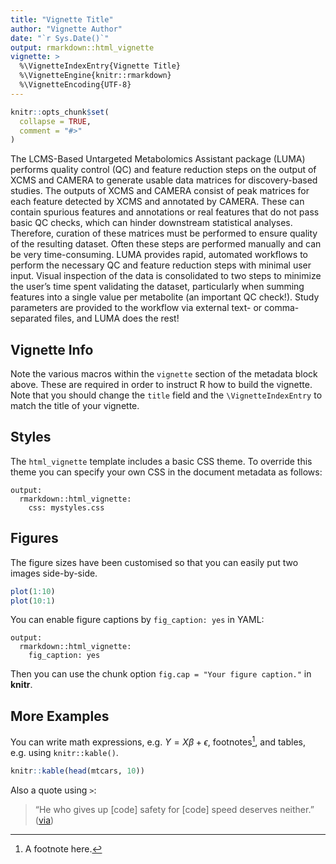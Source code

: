 ```yaml
---
title: "Vignette Title"
author: "Vignette Author"
date: "`r Sys.Date()`"
output: rmarkdown::html_vignette
vignette: >
  %\VignetteIndexEntry{Vignette Title}
  %\VignetteEngine{knitr::rmarkdown}
  %\VignetteEncoding{UTF-8}
---
```


```r
knitr::opts_chunk$set(
  collapse = TRUE,
  comment = "#>"
)
```

The LCMS-Based Untargeted Metabolomics Assistant package (LUMA) performs quality control (QC) and feature reduction steps on the output of XCMS and CAMERA to generate usable data matrices for discovery-based studies.
    The outputs of XCMS and CAMERA consist of peak matrices for each feature detected by XCMS and annotated by CAMERA.  These can contain spurious features and annotations or real features that do not pass basic QC checks, which can hinder downstream statistical analyses.  Therefore, curation of these matrices must be performed to ensure quality of the resulting dataset. Often these steps are performed manually and can be very time-consuming.
    LUMA provides rapid, automated workflows to perform the necessary QC and feature reduction steps with minimal user input. Visual inspection of the data is consolidated to two steps to minimize the user's time spent validating the dataset, particularly when summing features into a single value per metabolite (an important QC check!). Study parameters are provided to the workflow via external text- or comma-separated files, and LUMA does the rest!

## Vignette Info

Note the various macros within the `vignette` section of the metadata block above. These are required in order to instruct R how to build the vignette. Note that you should change the `title` field and the `\VignetteIndexEntry` to match the title of your vignette.

## Styles

The `html_vignette` template includes a basic CSS theme. To override this theme you can specify your own CSS in the document metadata as follows:

    output: 
      rmarkdown::html_vignette:
        css: mystyles.css

## Figures

The figure sizes have been customised so that you can easily put two images side-by-side. 

```r
plot(1:10)
plot(10:1)
```

You can enable figure captions by `fig_caption: yes` in YAML:

    output:
      rmarkdown::html_vignette:
        fig_caption: yes

Then you can use the chunk option `fig.cap = "Your figure caption."` in **knitr**.

## More Examples

You can write math expressions, e.g. $Y = X\beta + \epsilon$, footnotes^[A footnote here.], and tables, e.g. using `knitr::kable()`.

```r
knitr::kable(head(mtcars, 10))
```

Also a quote using `>`:

> "He who gives up [code] safety for [code] speed deserves neither."
([via](https://twitter.com/hadleywickham/status/504368538874703872))
